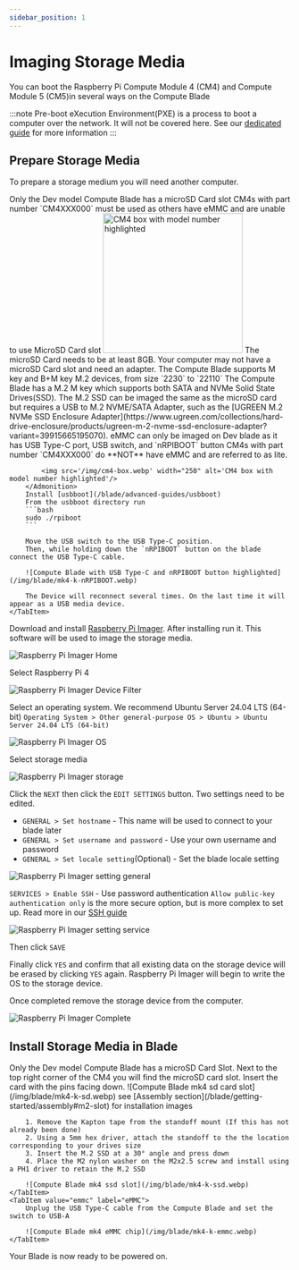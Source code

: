 ```yaml
---
sidebar_position: 1
---
```



# Imaging Storage Media

You can boot the Raspberry Pi Compute Module 4 (CM4) and Compute Module 5 (CM5)in several ways on the Compute Blade

:::note
Pre-boot eXecution Environment(PXE) is a process to boot a computer over the network. It will not be covered here. See our [dedicated guide](/blade/advanced-guides/pxe-booting/) for more information
:::

## Prepare Storage Media

To prepare a storage medium you will need another computer.

<Tabs groupId="boot" defaultValue="ssd">
    <TabItem value="microsd" label="microSD Card" >
        <Admonition type="warning">
            Only the Dev model Compute Blade has a microSD Card slot
        </Admonition>
        <Admonition type="note">
            CM4s with part number `CM4XXX000` must be used as others have eMMC and are unable to use MicroSD Card slot
            <img src='/img/cm4-box.webp' width="250" alt='CM4 box with model number highlighted'/>
        </Admonition>
        The microSD Card needs to be at least 8GB. Your computer may not have a microSD Card slot and need an adapter.
    </TabItem>
    <TabItem value="ssd" label="SSD">
        <Admonition type="warning">
            The Compute Blade supports M key and B+M key M.2 devices, from size `2230` to `22110`
        </Admonition>
        The Compute Blade has a M.2 M key which supports both SATA and NVMe Solid State Drives(SSD).
        The M.2 SSD can be imaged the same as the microSD card but requires a USB to M.2 NVME/SATA Adapter, such as the [UGREEN M.2 NVMe SSD Enclosure Adapter](https://www.ugreen.com/collections/hard-drive-enclosure/products/ugreen-m-2-nvme-ssd-enclosure-adapter?variant=39915665195070).
    </TabItem>
    <TabItem value="emmc" label="eMMC">
        <Admonition type="warning">
            eMMC can only be imaged on Dev blade as it has USB Type-C port, USB switch, and `nRPIBOOT` button
        </Admonition>
        <Admonition type="note">
            CM4s with part number `CM4XXX000` do **NOT** have eMMC and are referred to as lite.

            <img src='/img/cm4-box.webp' width="250" alt='CM4 box with model number highlighted'/>
        </Admonition>
        Install [usbboot](/blade/advanced-guides/usbboot)
        From the usbboot directory run
        ```bash
        sudo ./rpiboot
        ```

        Move the USB switch to the USB Type-C position.
        Then, while holding down the `nRPIBOOT` button on the blade connect the USB Type-C cable.

        ![Compute Blade with USB Type-C and nRPIBOOT button highlighted](/img/blade/mk4-k-nRPIBOOT.webp)

        The Device will reconnect several times. On the last time it will appear as a USB media device.
    </TabItem>
</Tabs>

Download and install [Raspberry Pi Imager](https://www.raspberrypi.com/software/). After installing run it. This software will be used to image the storage media.

![Raspberry Pi Imager Home](/img/imager/Imager-Home.webp)

Select Raspberry Pi 4

![Raspberry Pi Imager Device Filter](/img/imager/imager-device.webp)

Select an operating system. We recommend Ubuntu Server 24.04 LTS (64-bit) `Operating System > Other general-purpose OS > Ubuntu > Ubuntu Server 24.04 LTS (64-bit)`

![Raspberry Pi Imager OS](/img/imager/imager-os.webp)

Select storage media

![Raspberry Pi Imager storage](/img/imager/imager-storage.webp)

Click the `NEXT` then click the `EDIT SETTINGS` button. Two settings need to be edited.

- `GENERAL > Set hostname` - This name will be used to connect to your blade later
- `GENERAL > Set username and password` - Use your own username and password
- `GENERAL > Set locale setting`(Optional) - Set the blade locale setting

![Raspberry Pi Imager setting general](/img/imager/imager-setting-general.webp)

`SERVICES > Enable SSH` - Use password authentication
<Admonition type="info">
    `Allow public-key authentication only` is the more secure option, but is more complex to set up. Read more in our [SSH guide](/blade/getting-started/connect/#public-key-authentication)
</Admonition>

![Raspberry Pi Imager setting service](/img/imager/imager-setting-service.webp)

Then click `SAVE`

Finally click `YES` and confirm that all existing data on the storage device will be erased by clicking `YES` again.
Raspberry Pi Imager will begin to write the OS to the storage device.

Once completed remove the storage device from the computer.

![Raspberry Pi Imager Complete](/img/imager/imager-complete.webp)

## Install Storage Media in Blade

<Tabs groupId="boot" defaultValue="ssd" queryString="boot">
    <TabItem value="microsd" label="microSD Card" >
        <Admonition type="warning">
            Only the Dev model Compute Blade has a microSD Card Slot.
        </Admonition>
        Next to the top right corner of the CM4 you will find the microSD card slot. Insert the card with the pins facing down.
        ![Compute Blade mk4 sd card slot](/img/blade/mk4-k-sd.webp)
    </TabItem>
    <TabItem value="ssd" label="SSD">
        <Admonition type="note">
            see [Assembly section](/blade/getting-started/assembly#m2-slot) for installation images
        </Admonition>

        1. Remove the Kapton tape from the standoff mount (If this has not already been done)
        2. Using a 5mm hex driver, attach the standoff to the the location corresponding to your drives size
        3. Insert the M.2 SSD at a 30° angle and press down
        4. Place the M2 nylon washer on the M2x2.5 screw and install using a PH1 driver to retain the M.2 SSD

        ![Compute Blade mk4 ssd slot](/img/blade/mk4-k-ssd.webp)
    </TabItem>
    <TabItem value="emmc" label="eMMC">
        Unplug the USB Type-C cable from the Compute Blade and set the switch to USB-A

        ![Compute Blade mk4 eMMC chip](/img/blade/mk4-k-emmc.webp)
    </TabItem>
</Tabs>

Your Blade is now ready to be powered on.
